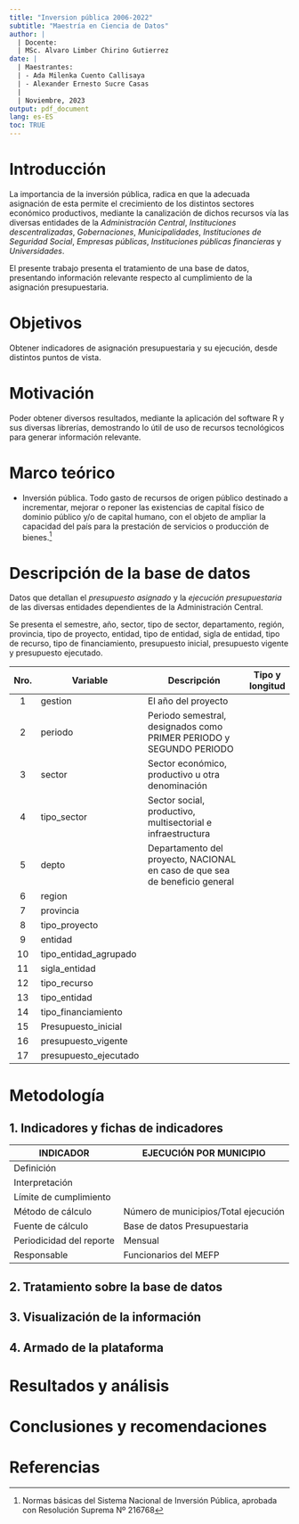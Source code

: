 ```yaml
---
title: "Inversion pública 2006-2022"
subtitle: "Maestría en Ciencia de Datos"
author: |
  | Docente: 
  | MSc. Alvaro Limber Chirino Gutierrez
date: |
  | Maestrantes: 
  | - Ada Milenka Cuento Callisaya
  | - Alexander Ernesto Sucre Casas
  | 
  | Noviembre, 2023
output: pdf_document
lang: es-ES
toc: TRUE
---
```


\pagebreak
# Introducción

La importancia de la inversión pública, radica en que la adecuada asignación de esta permite el crecimiento de los distintos sectores económico productivos, mediante la canalización de dichos recursos vía las diversas entidades de la *Administración Central*, *Instituciones descentralizadas*, *Gobernaciones*, *Municipalidades*, *Instituciones de Seguridad Social*, *Empresas públicas*, *Instituciones públicas financieras* y *Universidades*.

El presente trabajo presenta el tratamiento de una base de datos, presentando información relevante respecto al cumplimiento de la asignación presupuestaria.

# Objetivos

Obtener indicadores de asignación presupuestaria y su ejecución, desde distintos puntos de vista.

# Motivación

Poder obtener diversos resultados, mediante la aplicación del software R y sus diversas librerías, demostrando lo útil de uso de recursos tecnológicos para generar información relevante.

# Marco teórico

- Inversión pública. Todo gasto de recursos de origen público destinado a incrementar, mejorar o reponer las existencias de capital físico de dominio público y/o de capital humano, con el objeto de ampliar la capacidad del país para la prestación de servicios o producción de bienes.[^invpub]

[^invpub]: Normas básicas del Sistema Nacional de Inversión Pública, aprobada con Resolución Suprema
Nº 216768

# Descripción de la base de datos

Datos que detallan el *presupuesto asignado* y la *ejecución presupuestaria* de las diversas entidades dependientes de la Administración Central.

Se presenta el semestre, año, sector, tipo de sector, departamento, región, provincia, tipo de proyecto, entidad, tipo de entidad, sigla de entidad, tipo de recurso, tipo de financiamiento, presupuesto inicial, presupuesto vigente y presupuesto ejecutado.

| Nro. | Variable              | Descripción                                                                 | Tipo y longitud |
|:----:|-----------------------|-----------------------------------------------------------------------------|:---------------:|
|   1  | gestion               | El año del proyecto                                                         |                 |
|   2  | periodo               | Periodo semestral, designados como PRIMER PERIODO y SEGUNDO PERIODO         |                 |
|   3  | sector                | Sector económico, productivo u otra denominación                            |                 |
|   4  | tipo_sector           | Sector social, productivo, multisectorial e infraestructura                 |                 |
|   5  | depto                 | Departamento del proyecto, NACIONAL en caso de que sea de beneficio general |                 |
|   6  | region                |                                                                             |                 |
|   7  | provincia             |                                                                             |                 |
|   8  | tipo_proyecto         |                                                                             |                 |
|   9  | entidad               |                                                                             |                 |
|  10  | tipo_entidad_agrupado |                                                                             |                 |
|  11  | sigla_entidad         |                                                                             |                 |
|  12  | tipo_recurso          |                                                                             |                 |
|  13  | tipo_entidad          |                                                                             |                 |
|  14  | tipo_financiamiento   |                                                                             |                 |
|  15  | Presupuesto_inicial   |                                                                             |                 |
|  16  | presupuesto_vigente   |                                                                             |                 |
|  17  | presupuesto_ejecutado |                                                                             |                 |

# Metodología

## 1. Indicadores y fichas de indicadores

|INDICADOR|EJECUCIÓN POR MUNICIPIO|
|-----|-----|
|Definición||
|Interpretación||
|Límite de cumplimiento||
|Método de cálculo|Número de municipios/Total ejecución|
|Fuente de cálculo|Base de datos Presupuestaria|
|Periodicidad del reporte|Mensual|
|Responsable|Funcionarios del MEFP|


## 2. Tratamiento sobre la base de datos

## 3. Visualización de la información

## 4. Armado de la plataforma

# Resultados y análisis

# Conclusiones y recomendaciones

# Referencias

